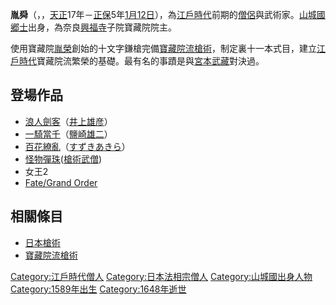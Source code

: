 {{expert|time=2018-12-05T23:23:02+00:00}}
{{Unreferenced|time=2016-07-17T03:37:04+00:00}}
'''胤舜'''（{{lang-ja|いんしゅん}}，{{bd|1589年||1648年|2月5日}}，[[天正_(日本)|天正]]17年－[[正保|正保]]5年[[正月十二|1月12日]]），為[[江戶時代|江戶時代]]前期的[[僧侶|僧侶]]與武術家。[[山城國|山城國]][[郷士|郷士]]出身，為奈良[[興福寺_(奈良)|興福寺]]子院寶藏院院主。

使用寶藏院[[胤榮|胤榮]]創始的十文字鎌槍完備[[寶藏院流槍術|寶藏院流槍術]]，制定裏十一本式目，建立[[江戶時代|江戶時代]]寶藏院流繁榮的基礎。最有名的事蹟是與[[宮本武藏|宮本武藏]]對決過。

== 登場作品 ==
*[[浪人劍客|浪人劍客]]（[[井上雄彦|井上雄彦]]）
*[[一騎當千|一騎當千]]（[[鹽崎雄二|鹽崎雄二]]）
*[[百花繚亂|百花繚亂]]（[[すずきあきら|すずきあきら]]）
*[[怪物彈珠|怪物彈珠]]([[槍術武僧|槍術武僧]])
*女王2
*[[Fate/Grand_Order|Fate/Grand Order]]

==相關條目==
*[[日本槍術|日本槍術]]
*[[寶藏院流槍術|寶藏院流槍術]]

{{DEFAULTSORT:Insyun}}
[[Category:江戶時代僧人|Category:江戶時代僧人]]
[[Category:日本法相宗僧人|Category:日本法相宗僧人]]
[[Category:山城國出身人物|Category:山城國出身人物]]
[[Category:1589年出生|Category:1589年出生]]
[[Category:1648年逝世|Category:1648年逝世]]